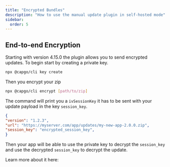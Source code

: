 ```yaml
---
title: "Encrypted Bundles"
description: "How to use the manual update plugin in self-hosted mode"
sidebar:
  order: 5
---
```


## End-to-end Encryption

Starting with version 4.15.0 the plugin allows you to send encrypted updates.
To begin start by creating a private key.
```bash title='Create a private key'
npx @capgo/cli key create
```

Then you encrypt your zip
```bash title="Encrypt bundled zip"
npx @capgo/cli encrypt [path/to/zip]
```

The command will print you a `ivSessionKey` it has to be sent with your update payload in the key `session_key`.

```json
{
"version": "1.2.3",
"url": "https://myserver.com/app/updates/my-new-app-2.0.0.zip",
"session_key": "encrypted_session_key",
}
```
Then your app will be able to use the private key to decrypt the `session_key` and use the decrypted `session_key` to decrypt the update.



Learn more about it here:

<LinkCard
	title="Self-hosted Live Updates"
	href="https://capgo.app/blog/self-hosted-live-updates/"
/>
